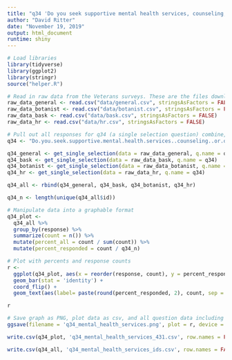 ```yaml
---
title: "q34 'Do you seek supportive mental health services, counseling, or other therapy within or outside of the VA?' (Veterans)"
author: "David Ritter"
date: "November 19, 2019"
output: html_document
runtime: shiny
---
```


```r
# Load libraries
library(tidyverse)
library(ggplot2)
library(stringr)
source("helper.R")
```

```r
# Read in raw data from the Veterans surveys. These are the files downloaded from survey monkey saved as a .csv
raw_data_general <- read.csv("data/general.csv", stringsAsFactors = FALSE)
raw_data_botanist <- read.csv("data/botanist.csv", stringsAsFactors = FALSE)
raw_data_bask <- read.csv("data/bask.csv", stringsAsFactors = FALSE)
raw_data_hr <- read.csv("data/hr.csv", stringsAsFactors = FALSE)
```

```r
# Pull out all responses for q34 (a single selection question) combine, then determine 'question n'
q34 <- "Do.you.seek.supportive.mental.health.services..counseling..or.other.therapy.within.or.outside.of.the.VA."

q34_general <- get_single_selection(data = raw_data_general, q.name = q34)
q34_bask <- get_single_selection(data = raw_data_bask, q.name = q34)
q34_botanist <- get_single_selection(data = raw_data_botanist, q.name = q34)
q34_hr <- get_single_selection(data = raw_data_hr, q.name = q34)

q34_all <- rbind(q34_general, q34_bask, q34_botanist, q34_hr)

q34_n <- length(unique(q34_all$id))
```

```r
# Manipulate data into a graphable format
q34_plot <- 
  q34_all %>%
  group_by(response) %>%
  summarize(count = n()) %>%
  mutate(percent_all = count / sum(count)) %>%
  mutate(percent_responded = count / q34_n)
```

```r
# Plot with percents and response counts
r <- 
  ggplot(q34_plot, aes(x = reorder(response, count), y = percent_responded)) +
  geom_bar(stat = 'identity') +
  coord_flip() +
  geom_text(aes(label= paste(round(percent_responded, 2), count, sep = "***")))

r
```

```r
# Save graph as PNG, plot data as csv, and all question data including response IDs as csv (save question n and N at end of plot file as "_x.x")
ggsave(filename = 'q34_mental_health_services.png', plot = r, device = 'png')

write.csv(q34_plot, 'q34_mental_health_services_431.csv', row.names = FALSE)

write.csv(q34_all, 'q34_mental_health_services_ids.csv', row.names = FALSE)
```
